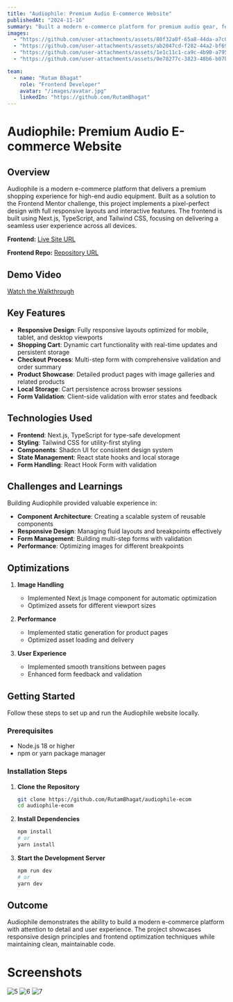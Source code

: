 ```yaml
---
title: "Audiophile: Premium Audio E-commerce Website"
publishedAt: "2024-11-16"
summary: "Built a modern e-commerce platform for premium audio gear, featuring a responsive design, cart management, and checkout process. Implemented using Next.js, TypeScript, and Tailwind CSS."
images:
  - "https://github.com/user-attachments/assets/80f32a0f-65a8-44da-a7c0-82909696a2ea"
  - "https://github.com/user-attachments/assets/ab2047cd-f282-44a2-bf69-e6dd897b691f"
  - "https://github.com/user-attachments/assets/1e1c11c1-ca9c-4b90-a795-955ae3f142a9"
  - "https://github.com/user-attachments/assets/0e78277c-3823-48b6-b07b-be229d7a585c"

team:
  - name: "Rutam Bhagat"
    role: "Frontend Developer"
    avatar: "/images/avatar.jpg"
    linkedIn: "https://github.com/RutamBhagat"
---
```


# Audiophile: Premium Audio E-commerce Website

## Overview

Audiophile is a modern e-commerce platform that delivers a premium shopping experience for high-end audio equipment. Built as a solution to the Frontend Mentor challenge, this project implements a pixel-perfect design with full responsive layouts and interactive features. The frontend is built using Next.js, TypeScript, and Tailwind CSS, focusing on delivering a seamless user experience across all devices.

**Frontend:** [Live Site URL](https://audiophile-ecom-eight.vercel.app)

**Frontend Repo:** [Repository URL](https://github.com/RutamBhagat/audiophile-ecom)

## Demo Video

[Watch the Walkthrough](https://youtu.be/aM65Qc2a3I4?si=sJZUr942KUVsdBOS)

## Key Features

- **Responsive Design**: Fully responsive layouts optimized for mobile, tablet, and desktop viewports
- **Shopping Cart**: Dynamic cart functionality with real-time updates and persistent storage
- **Checkout Process**: Multi-step form with comprehensive validation and order summary
- **Product Showcase**: Detailed product pages with image galleries and related products
- **Local Storage**: Cart persistence across browser sessions
- **Form Validation**: Client-side validation with error states and feedback

## Technologies Used

- **Frontend**: Next.js, TypeScript for type-safe development
- **Styling**: Tailwind CSS for utility-first styling
- **Components**: Shadcn UI for consistent design system
- **State Management**: React state hooks and local storage
- **Form Handling**: React Hook Form with validation

## Challenges and Learnings

Building Audiophile provided valuable experience in:

- **Component Architecture**: Creating a scalable system of reusable components
- **Responsive Design**: Managing fluid layouts and breakpoints effectively
- **Form Management**: Building multi-step forms with validation
- **Performance**: Optimizing images for different breakpoints

## Optimizations

1. **Image Handling**

   - Implemented Next.js Image component for automatic optimization
   - Optimized assets for different viewport sizes

2. **Performance**

   - Implemented static generation for product pages
   - Optimized asset loading and delivery

3. **User Experience**
   - Implemented smooth transitions between pages
   - Enhanced form feedback and validation

## Getting Started

Follow these steps to set up and run the Audiophile website locally.

### Prerequisites

- Node.js 18 or higher
- npm or yarn package manager

### Installation Steps

1. **Clone the Repository**

   ```bash
   git clone https://github.com/RutamBhagat/audiophile-ecom
   cd audiophile-ecom
   ```

2. **Install Dependencies**

   ```bash
   npm install
   # or
   yarn install
   ```

3. **Start the Development Server**
   ```bash
   npm run dev
   # or
   yarn dev
   ```

## Outcome

Audiophile demonstrates the ability to build a modern e-commerce platform with attention to detail and user experience. The project showcases responsive design principles and frontend optimization techniques while maintaining clean, maintainable code.

# Screenshots

![5](https://github.com/user-attachments/assets/ec8d81ef-ca79-42e5-8e62-523cce1737a0)
![6](https://github.com/user-attachments/assets/3c03109d-5bce-499c-a92a-2f3379d227b4)
![7](https://github.com/user-attachments/assets/36bdaab0-a368-4de6-ab79-ebef79e9231c)

